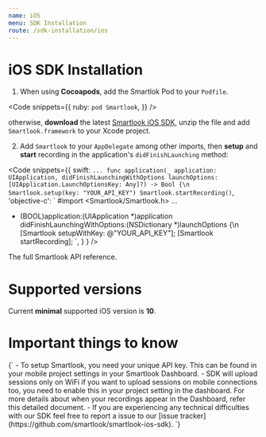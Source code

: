 ```yaml
---
name: iOS
menu: SDK Installation
route: /sdk-installation/ios
---
```



# iOS SDK Installation

1. When using **Cocoapods**, add the Smartlok Pod to your `Podfile`.

<Code
  snippets={{
    ruby: `
pod Smartlook
`,
  }}
/>

otherwise, **download** the latest [Smartlook iOS SDK](https://sdk.smartlook.com/ios/smartlook-ios-sdk-1.2.5.59.zip), unzip the file and add `Smartlook.framework` to your Xcode project.

2. Add `Smartlook` to your `AppDelegate` among other imports, then **setup** and **start** recording in the application's `didFinishLaunching` method:

<Code
  snippets={{
      swift: `
...
func application(_ application: UIApplication, didFinishLaunchingWithOptions launchOptions: [UIApplication.LaunchOptionsKey: Any]?) -> Bool {\n
    Smartlook.setup(key: "YOUR_API_KEY")
    Smartlook.startRecording()
      `,
      'objective-c': `
#import <Smartlook/Smartlook.h>
...
- (BOOL)application:(UIApplication *)application didFinishLaunchingWithOptions:(NSDictionary *)launchOptions {\n    
    [Smartlook setupWithKey: @"YOUR_API_KEY"];
    [Smartlook startRecording];
      `,
    }
  }
/>

<Link to="/api_reference" platform="ios">The full Smartlook API reference</Link>.

# Supported versions

Current **minimal** supported iOS version is **10**.

# Important things to know

<TextBlock kind="important">
{`
- To setup Smartlook, you need your unique API key. This can be found in your mobile project settings in <Link to="https://app.smartlook.com/settings/projects">your Smartlook Dashboard</Link>.
- SDK will upload sessions only on WiFi if you want to upload sessions on mobile connections too, you need to enable this in your project setting in the dashboard. For more details about when your recordings appear in the Dashboard, refer <Link to="/conceptual/when-i-will-see-the-recordings-in-dashboard">this detailed document</Link>.
- If you are experiencing any technical difficulties with our SDK feel free to report a issue to our [issue tracker](https://github.com/smartlook/smartlook-ios-sdk).
`}
</TextBlock>
